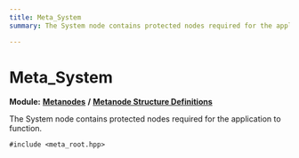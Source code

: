```yaml
---
title: Meta_System
summary: The System node contains protected nodes required for the application to function. 

---
```


# Meta_System

**Module:** **[Metanodes](../Modules/group__api__metanodes.mdx)** **/** **[Metanode Structure Definitions](../Modules/group__api__metadefs.mdx)**



The System node contains protected nodes required for the application to function. 


`#include <meta_root.hpp>`

